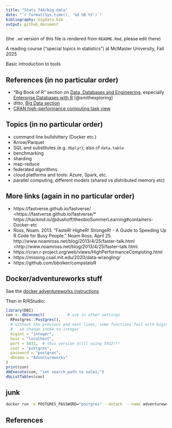 ```yaml
---
title: "Stats 744/big data"
date: "`r format(Sys.time(), '%d %B %Y')`"
bibliography: bigdata.bib
output: github_document
---
```


(the `.md` version of this file is rendered from `README.Rmd`, please edit there)

A reading course ("special topics in statistics") at McMaster University, Fall 2025

Basic introduction to tools 

## References (in no particular order)

* "Big Book of R" section on [Data, Databases and Engineering](https://www.bigbookofr.com/chapters/data%20databases%20and%20engineering), especially [Enterprise Databases with R](https://smithjd.github.io/sql-pet/) [@smithexploring]
* ditto, [Big Data section](https://www.bigbookofr.com/chapters/big%20data)
* [CRAN high-performance computing task view](https://cran.r-project.org/web/views/HighPerformanceComputing.html)

## Topics (in no particular order)

* command line bullshittery (Docker etc.)
* Arrow/Parquet
* SQL and substitutes (e.g. `dbplyr`); also cf `data.table`
* benchmarking
* sharding
* map-reduce
* federated algorithms
* cloud platforms and tools: Azure, Spark, etc.
* parallel computing, different models (shared vs distributed memory etc)

## More links (again in no particular order)


* https://fastverse.github.io/fastverse/ <https://fastverse.github.io/fastverse/* https://hackmd.io/@dushoff/theobioSummerLearning#containers-Docker-etc
* Ross, Noam. 2013. “FasteR! HigheR! StrongeR! - A Guide to Speeding Up R Code for Busy People.” Noam Ross, April 25.  http://www.noamross.net/blog/2013/4/25/faster-talk.html <http://www.noamross.net/blog/2013/4/25/faster-talk.html.
* https://cran.r-project.org/web/views/HighPerformanceComputing.html
* https://missing.csail.mit.edu/2020/data-wrangling/
* https://github.com/bbolker/compstatsR

## Docker/adventureworks stuff

See the [docker adventureworks instructions](docker_setup.md)

Then in R/RStudio:

```r
library(DBI)
con <- dbConnect(          # use in other settings
  RPostgres::Postgres(),
  # without the previous and next lines, some functions fail with bigint data 
  #   so change int64 to integer
  bigint = "integer",  
  host = "localhost",
  port = 5432,  # this version still using 5432!!!
  user = "postgres",
  password = "postgres",
  dbname = "Adventureworks"
)
print(con)
dbExecute(con, "set search_path to sales;")
dbListTables(con)
```

## junk

``` bash
docker run -e POSTGRES_PASSWORD="postgres" --detach  --name adventureworks --publish 5432:5432 --mount type=bind,source="$MYDIR",target=/petdir postgres:11
```

## References

